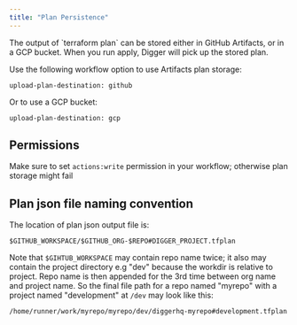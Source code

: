 ```yaml
---
title: "Plan Persistence"
---
```


The output of \`terraform plan\` can be stored either in GitHub Artifacts, or in a GCP bucket. When you run apply, Digger will pick up the stored plan.

Use the following workflow option to use Artifacts plan storage:
```
upload-plan-destination: github
```
Or to use a GCP bucket:
```
upload-plan-destination: gcp
```

## Permissions
Make sure to set `actions:write` permission in your workflow; otherwise plan storage might fail

## Plan json file naming convention

The location of plan json output file is:

```
$GITHUB_WORKSPACE/$GITHUB_ORG-$REPO#DIGGER_PROJECT.tfplan
```

Note that `$GIHTUB_WORKSPACE` may contain repo name twice; it also may contain the project directory e.g "dev" because the workdir is relative to project. Repo name is then appended for the 3rd time between org name and project name. So the final file path for a repo named "myrepo" with a project named "development" at `/dev` may look like this:

```
/home/runner/work/myrepo/myrepo/dev/diggerhq-myrepo#development.tfplan
```

